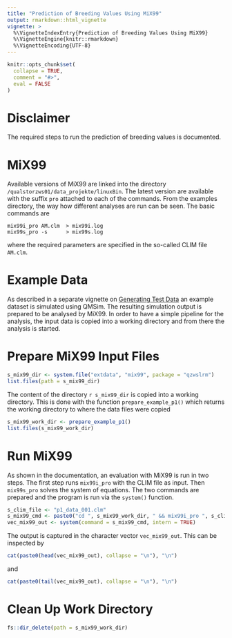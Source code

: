 ```yaml
---
title: "Prediction of Breeding Values Using MiX99"
output: rmarkdown::html_vignette
vignette: >
  %\VignetteIndexEntry{Prediction of Breeding Values Using MiX99}
  %\VignetteEngine{knitr::rmarkdown}
  %\VignetteEncoding{UTF-8}
---
```


```r
knitr::opts_chunk$set(
  collapse = TRUE,
  comment = "#>",
  eval = FALSE
)
```


# Disclaimer
The required steps to run the prediction of breeding values is documented.


# MiX99
Available versions of MiX99 are linked into the directory `/qualstorzws01/data_projekte/linuxBin`. The latest version are available with the suffix `pro` attached to each of the commands. From the examples directory, the way how different analyses are run can be seen. The basic commands are

```
mix99i_pro AM.clm  > mix99i.log
mix99s_pro -s      > mix99s.log
```

where the required parameters are specified in the so-called CLIM file `AM.clm`.


# Example Data
As described in a separate vignette on [Generating Test Data](https://fbzwsqualitasag.github.io/qzwslrm/articles/generate_qzwslrm_test_data.html) an example dataset is simulated using QMSim. The resulting simulation output is prepared to be analysed by MiX99. In order to have a simple pipeline for the analysis, the input data is copied into a working directory and from there the analysis is started.

# Prepare MiX99 Input Files

```r
s_mix99_dir <- system.file("extdata", "mix99", package = "qzwslrm")
list.files(path = s_mix99_dir)
```

The content of the directory `r s_mix99_dir` is copied into a working directory. This is done with the function `prepare_example_p1()` which returns the working directory to where the data files were copied

```r
s_mix99_work_dir <- prepare_example_p1()
list.files(s_mix99_work_dir)
```


# Run MiX99
As shown in the documentation, an evaluation with MiX99 is run in two steps. The first step runs `mix99i_pro` with the CLIM file as input. Then `mix99s_pro` solves the system of equations. The two commands are prepared and the program is run via the `system()` function. 

```r
s_clim_file <- "p1_data_001.clm"
s_mix99_cmd <- paste0("cd ", s_mix99_work_dir, " && mix99i_pro ", s_clim_file, " && mix99s_pro -s ")
vec_mix99_out <- system(command = s_mix99_cmd, intern = TRUE)
```

The output is captured in the character vector `vec_mix99_out`. This can be inspected by

```r
cat(paste0(head(vec_mix99_out), collapse = "\n"), "\n")
```

and 

```r
cat(paste0(tail(vec_mix99_out), collapse = "\n"), "\n")
```



# Clean Up Work Directory

```r
fs::dir_delete(path = s_mix99_work_dir)
```



